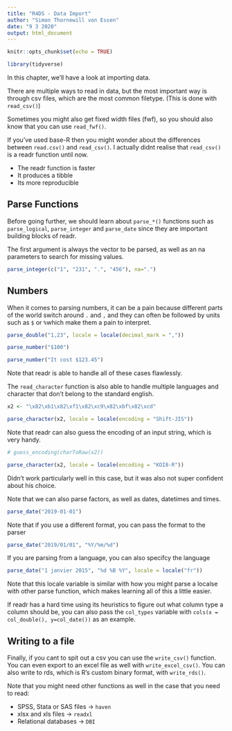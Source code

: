 ---
title: "R4DS - Data Import"
author: "Simon Thornewill von Essen"
date: "9 3 2020"
output: html_document
---

```{r setup, include=FALSE}
knitr::opts_chunk$set(echo = TRUE)

library(tidyverse)
```

In this chapter, we'll have a look at importing data.

There are multiple ways to read in data, but the most important way is through csv files, which are the most common filetype. (This is done with `read_csv()`)

Sometimes you might also get fixed width files (fwf), so you should also know that you can use `read_fwf()`.

If you've used base-R then you might wonder about the differences between `read.csv()` and `read_csv()`. I actually didnt realise that `read_csv()` is a readr function until now.

* The readr function is faster
* It produces a tibble
* Its more reproducible

## Parse Functions

Before going further, we should learn about `parse_*()` functions such as `parse_logical`, `parse_integer` and `parse_date` since they are important building blocks of readr.

The first argument is always the vector to be parsed, as well as an na parameters to search for missing values.

```{r}
parse_integer(c("1", "231", ".", "456"), na=".")
```

## Numbers

When it comes to parsing numbers, it can be a pain because different parts of the world switch around `.` and `,` and they can often be followed by units such as `$` or `%`which make them a pain to interpret.

```{r}
parse_double("1,23", locale = locale(decimal_mark = ","))
```

```{r}
parse_number("$100")
```

```{r}
parse_number("It cost $123.45")
```

Note that readr is able to handle all of these cases flawlessly.

The `read_character` function is also able to handle multiple languages and character that don't belong to the standard english.

```{r}
x2 <- "\x82\xb1\x82\xf1\x82\xc9\x82\xbf\x82\xcd"

parse_character(x2, locale = locale(encoding = "Shift-JIS"))
```

Note that readr can also guess the encoding of an input string, which is very handy.

```{r}
# guess_encoding(charToRaw(x2))

parse_character(x2, locale = locale(encoding = "KOI8-R"))
```

Didn't work particularly well in this case, but it was also not super confident about his choice.

Note that we can also parse factors, as well as dates, datetimes and times.

```{r}
parse_date("2019-01-01")
```

Note that if you use a different format, you can pass the format to the parser

```{r}
parse_date("2019/01/01", "%Y/%m/%d")
```

If you are parsing from a language, you can also specifcy the language

```{r}
parse_date("1 janvier 2015", "%d %B %Y", locale = locale("fr"))
```

Note that this locale variable is similar with how you might parse a localse with other parse function, which makes learning
all of this a little easier.

If readr has a hard time using its heuristics to figure out what column type a column should be, you can also pass the `col_types` variable with `cols(x = col_double(), y=col_date())` as an example.

## Writing to a file

Finally, if you cant to spit out a csv you can use the `write_csv()` function. You can even export to an excel file as well with `write_excel_csv()`. You can also write to rds, which is R's custom binary format, with `write_rds()`.

Note that you might need other functions as well in the case that you need to read:

* SPSS, Stata or SAS files $\rightarrow$ `haven`
* xlsx and xls files $\rightarrow$ `readxl`
* Relational databases $\rightarrow$ `DBI`